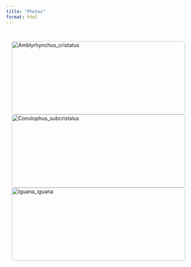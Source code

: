 ```yaml
---
title: "Photos"
format: html
---
```


::: {#custom-css .style}
<style>
.image-grid {
  display: grid;
  grid-template-columns: repeat(auto-fill, minmax(250px, 1fr));
  gap: 15px;
  padding: 15px;
}
.image-grid img {
  width: 100%;
  height: 200px; /* Adjust the height as needed */
  object-fit: cover;
  border-radius: 5px; /* Optional: for rounded corners */
}
</style>
:::

<div class="image-grid">
  <img src="images/amblyrhynchus_cristatus.JPG" alt="Amblyrhynchus_cristatus">
  <img src="images/conolophus_subcristalus.JPG" alt="Conolophus_subcristalus">
  <img src="images/iguana_iguana.JPG" alt="Iguana_iguana">
</div>


